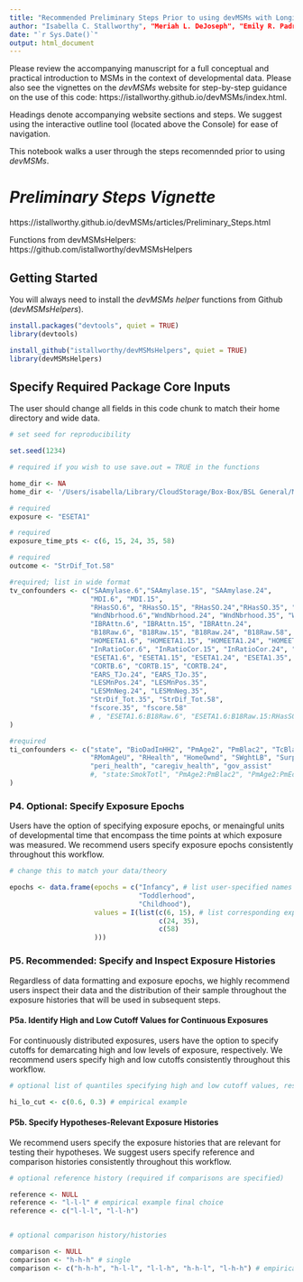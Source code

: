 ```yaml
---
title: "Recommended Preliminary Steps Prior to using devMSMs with Longitudinal Data"
author: "Isabella C. Stallworthy", "Meriah L. DeJoseph", "Emily R. Padrutt", "Noah Greifer", "Daniel Berry"
date: "`r Sys.Date()`"
output: html_document
---
```


Please review the accompanying manuscript for a full conceptual and practical introduction to MSMs in the context of developmental data. Please also see the vignettes on the *devMSMs* website for step-by-step guidance on the use of this code: https://istallworthy.github.io/devMSMs/index.html. 

Headings denote accompanying website sections and steps. We suggest using the interactive outline tool (located above the Console) for ease of navigation.

This notebook walks a user through the steps recomennded prior to using *devMSMs*. 

# *Preliminary Steps Vignette*
https://istallworthy.github.io/devMSMs/articles/Preliminary_Steps.html

Functions from devMSMsHelpers: https://github.com/istallworthy/devMSMsHelpers  
  

## Getting Started
You will always need to install the *devMSMs helper* functions from Github (*devMSMsHelpers*).

```r
install.packages("devtools", quiet = TRUE)
library(devtools)

install_github("istallworthy/devMSMsHelpers", quiet = TRUE)
library(devMSMsHelpers)
```


## Specify Required Package Core Inputs
The user should change all fields in this code chunk to match their home directory and wide data.

```r
# set seed for reproducibility 

set.seed(1234)

# required if you wish to use save.out = TRUE in the functions

home_dir <- NA
home_dir <- '/Users/isabella/Library/CloudStorage/Box-Box/BSL General/MSMs/testing/isa' # note: no / after

# required
exposure <- "ESETA1"

# required
exposure_time_pts <- c(6, 15, 24, 35, 58)

# required
outcome <- "StrDif_Tot.58"

#required; list in wide format
tv_confounders <- c("SAAmylase.6","SAAmylase.15", "SAAmylase.24",
                    "MDI.6", "MDI.15",                                            
                    "RHasSO.6", "RHasSO.15", "RHasSO.24","RHasSO.35", "RHasSO.58",                                         
                    "WndNbrhood.6","WndNbrhood.24", "WndNbrhood.35", "WndNbrhood.58",                                       
                    "IBRAttn.6", "IBRAttn.15", "IBRAttn.24",                                   
                    "B18Raw.6", "B18Raw.15", "B18Raw.24", "B18Raw.58",                                           
                    "HOMEETA1.6", "HOMEETA1.15", "HOMEETA1.24", "HOMEETA1.35", "HOMEETA1.58",                               
                    "InRatioCor.6", "InRatioCor.15", "InRatioCor.24", "InRatioCor.35", "InRatioCor.58",                         
                    "ESETA1.6", "ESETA1.15", "ESETA1.24", "ESETA1.35", "ESETA1.58",  # exposure variables required               
                    "CORTB.6", "CORTB.15", "CORTB.24",                                                                  
                    "EARS_TJo.24", "EARS_TJo.35",                                        
                    "LESMnPos.24", "LESMnPos.35",                                  
                    "LESMnNeg.24", "LESMnNeg.35",       
                    "StrDif_Tot.35", "StrDif_Tot.58",    
                    "fscore.35", "fscore.58"
                    # , "ESETA1.6:B18Raw.6", "ESETA1.6:B18Raw.15:RHasSO.6", "state:EARS_TJo.35" #testing interactions
) 

#required
ti_confounders <- c("state", "BioDadInHH2", "PmAge2", "PmBlac2", "TcBlac2", "PmMrSt2", "PmEd2", "KFASTScr",
                    "RMomAgeU", "RHealth", "HomeOwnd", "SWghtLB", "SurpPreg", "SmokTotl", "DrnkFreq",
                    "peri_health", "caregiv_health", "gov_assist"
                    #, "state:SmokTotl", "PmAge2:PmBlac2", "PmAge2:PmEd2" #testing interaction terms
)
```







### P4. Optional: Specify Exposure Epochs
Users have the option of specifying exposure epochs, or menaingful units of developmental time that encompass the time points at which exposure was measured. We recommend users specify exposure epochs consistently throughout this workflow.  

```r
# change this to match your data/theory 

epochs <- data.frame(epochs = c("Infancy", # list user-specified names
                                "Toddlerhood", 
                                "Childhood"), 
                     values = I(list(c(6, 15), # list corresponding exposure time points from data
                                     c(24, 35), 
                                     c(58)
                     ))) 
```



### P5. Recommended: Specify and Inspect Exposure Histories
Regardless of data formatting and exposure epochs, we highly recommend users inspect their data and the distribution of their sample throughout the exposure histories that will be used in subsequent steps.  

#### P5a. Identify High and Low Cutoff Values for Continuous Exposures
For continuously distributed exposures, users have the option to specify cutoffs for demarcating high and low levels of exposure, respectively. We recommend users specify high and low cutoffs consistently throughout this workflow.  

```r
# optional list of quantiles specifying high and low cutoff values, respectively, for continuous exposures; default is median

hi_lo_cut <- c(0.6, 0.3) # empirical example 
```


#### P5b. Specify Hypotheses-Relevant Exposure Histories
We recommend users specify the exposure histories that are relevant for testing their hypotheses. We suggest users specify reference and comparison histories consistently throughout this workflow.  

```r
# optional reference history (required if comparisons are specified)

reference <- NULL
reference <- "l-l-l" # empirical example final choice
reference <- c("l-l-l", "l-l-h")


# optional comparison history/histories

comparison <- NULL 
comparison <- "h-h-h" # single
comparison <- c("h-h-h", "h-l-l", "l-l-h", "h-h-l", "l-h-h") # empirical example final choice
```



